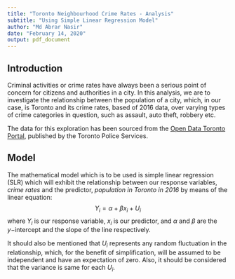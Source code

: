 ```yaml
---
title: "Toronto Neighbourhood Crime Rates - Analysis"
subtitle: "Using Simple Linear Regression Model"
author: "Md Abrar Nasir"
date: "February 14, 2020"
output: pdf_document
---
```



## Introduction

Criminal activities or crime rates have always been a serious point of concern for citizens and authorities in a city. In this analysis, we are to investigate the relationship between the population of a city, which, in our case, is Toronto and its crime rates, based of 2016 data, over varying types of crime categories in question, such as assault, auto theft, robbery etc.

The data for this exploration has been sourced from the [Open Data Toronto Portal](https://open.toronto.ca/dataset/neighbourhood-crime-rates/), published by the Toronto Police Services.


## Model

The mathematical model which is to be used is simple linear regression (SLR) which will exhibit the relationship between our response variables, *crime rates* and the predictor, *population in Toronto in 2016* by means of the linear equation:
$$Y_i = \alpha + \beta x_i + U_i$$
where $Y_i$ is our response variable, $x_i$ is our predictor, and $\alpha$ and $\beta$ are the $y-$intercept and the slope of the line respectively.

It should also be mentioned that $U_i$ represents any random fluctuation in the relationship, which, for the benefit of simplification, will be assumed to be independent and have an expectation of zero. Also, it should be considered that the variance is same for each $U_i$.